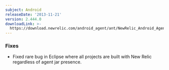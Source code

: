 ```yaml
---
subject: Android
releaseDate: '2013-11-21'
version: 2.444.0
downloadLink: >-
  https://download.newrelic.com/android_agent/ant/NewRelic_Android_Agent_2.444.0.zip
---
```


### Fixes

* Fixed rare bug in Eclipse where all projects are built with New Relic regardless of agent jar presence.
